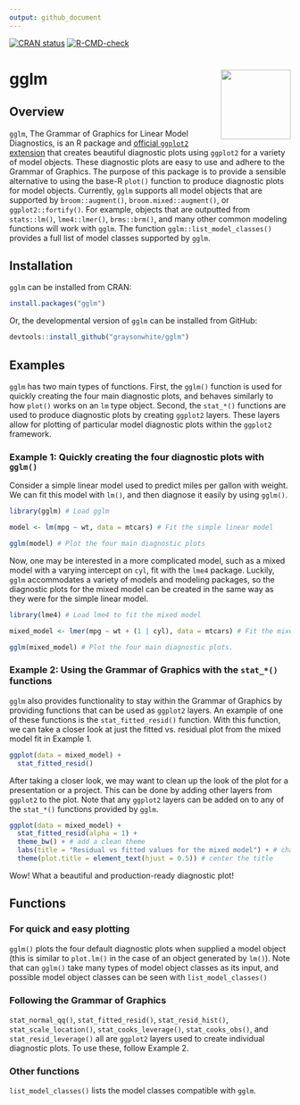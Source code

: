 ```yaml
---
output: github_document
---
```


<!-- badges: start -->
[![CRAN status](https://www.r-pkg.org/badges/version/gglm)](https://cran.r-project.org/package=gglm)
[![R-CMD-check](https://github.com/graysonwhite/gglm/actions/workflows/R-CMD-check.yaml/badge.svg)](https://github.com/graysonwhite/gglm/actions/workflows/R-CMD-check.yaml)
<!-- badges: end -->

# gglm <img src="https://github.com/graysonwhite/gglm/blob/master/figs/gglm.gif?raw=true" align="right" width=125 />

## Overview

`gglm`, The Grammar of Graphics for Linear Model Diagnostics, is an R package and [official `ggplot2` extension](https://exts.ggplot2.tidyverse.org/gallery/) that creates beautiful diagnostic plots using `ggplot2` for a variety of model objects. These diagnostic plots are easy to use and adhere to the Grammar of Graphics. The purpose of this package is to provide a sensible alternative to using the base-R `plot()` function to produce diagnostic plots for model objects. Currently, `gglm` supports all model objects that are supported by `broom::augment()`, `broom.mixed::augment()`, or `ggplot2::fortify()`. For example, objects that are outputted from `stats::lm()`, `lme4::lmer()`, `brms::brm()`, and many other common modeling functions will work with `gglm`. The function `gglm::list_model_classes()` provides a full list of model classes supported by `gglm`. 

## Installation 

`gglm` can be installed from CRAN:
```r
install.packages("gglm")
```

Or, the developmental version of `gglm` can be installed from GitHub:
```r
devtools::install_github("graysonwhite/gglm")
```

## Examples

`gglm` has two main types of functions. First, the `gglm()` function is used for quickly creating the four main diagnostic plots, and behaves similarly to how `plot()` works on an `lm` type object. Second, the `stat_*()` functions are used to produce diagnostic plots by creating `ggplot2` layers. These layers allow for plotting of particular model diagnostic plots within the `ggplot2` framework. 

### Example 1: Quickly creating the four diagnostic plots with `gglm()`

Consider a simple linear model used to predict miles per gallon with weight. We can fit this model with `lm()`, and then diagnose it easily by using `gglm()`.
```r
library(gglm) # Load gglm

model <- lm(mpg ~ wt, data = mtcars) # Fit the simple linear model

gglm(model) # Plot the four main diagnostic plots
```

Now, one may be interested in a more complicated model, such as a mixed model with a varying intercept on `cyl`, fit with the `lme4` package. Luckily, `gglm` accommodates a variety of models and modeling packages, so the diagnostic plots for the mixed model can be created in the same way as they were for the simple linear model. 
```r
library(lme4) # Load lme4 to fit the mixed model

mixed_model <- lmer(mpg ~ wt + (1 | cyl), data = mtcars) # Fit the mixed model

gglm(mixed_model) # Plot the four main diagnostic plots.
```

### Example 2: Using the Grammar of Graphics with the `stat_*()` functions

`gglm` also provides functionality to stay within the Grammar of Graphics by providing functions that can be used as `ggplot2` layers. An example of one of these functions is the `stat_fitted_resid()` function. With this function, we can take a closer look at just the fitted vs. residual plot from the mixed model fit in Example 1.

```r
ggplot(data = mixed_model) +
  stat_fitted_resid()
```

After taking a closer look, we may want to clean up the look of the plot for a presentation or a project. This can be done by adding other layers from `ggplot2` to the plot. Note that any `ggplot2` layers can be added on to any of the `stat_*()` functions provided by `gglm`. 

```r
ggplot(data = mixed_model) +
  stat_fitted_resid(alpha = 1) + 
  theme_bw() + # add a clean theme 
  labs(title = "Residual vs fitted values for the mixed model") + # change the title
  theme(plot.title = element_text(hjust = 0.5)) # center the title
```

Wow! What a beautiful and production-ready diagnostic plot!

## Functions

### For quick and easy plotting

`gglm()` plots the four default diagnostic plots when supplied a model object (this is similar to `plot.lm()` in the case of an object generated by `lm()`). Note that can `gglm()` take many types of model object classes as its input, and possible model object classes can be seen with `list_model_classes()`

### Following the Grammar of Graphics

`stat_normal_qq()`, `stat_fitted_resid()`, `stat_resid_hist()`, `stat_scale_location()`, `stat_cooks_leverage()`, `stat_cooks_obs()`, and `stat_resid_leverage()` all are `ggplot2` layers used to create individual diagnostic plots. To use these, follow Example 2. 

### Other functions

`list_model_classes()` lists the model classes compatible with `gglm`. 
